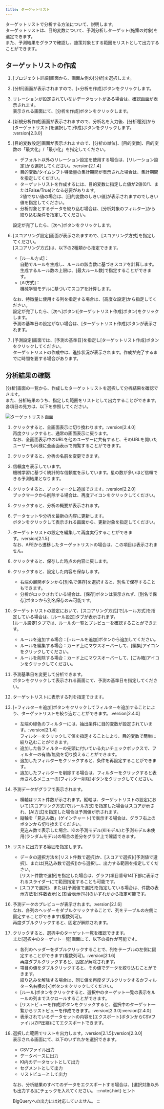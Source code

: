 ```yaml
---
title: ターゲットリスト
---
```


ターゲットリストで分析する方法について、説明します。\
ターゲットリストは、目的変数について、予測分析しターゲット(施策の対象)を選定できます。\
また、予測結果をグラフで確認し、施策対象とする範囲をリストとして出力することができます。

## ターゲットリストの作成

1. [プロジェクト詳細]画面から、画面左側の[分析]を選択します。
1. [分析]画面が表示されますので、[+分析を作成]ボタンをクリックします。
1. リレーションが設定されていないデータセットがある場合は、確認画面が表示されます。\
   表示される画面にて、[分析を作成]ボタンをクリックします。
1. [新規分析作成]画面が表示されますので、分析名を入力後、[分析種別]から[ターゲットリスト]を選択して[作成]ボタンをクリックします。\
   :version[2.3.0]
1. [目的変数設定]画面が表示されますので、[分析の単位]、[目的変数]、目的変数の「最大化」/「最小化」を指定してください。
   - デフォルト以外のリレーション設定を使用する場合は、[リレーション設定]から選択してください。:version[2.1.4]
   - 目的変数/タイムシフト特徴量の集計期間が表示された場合は、集計期間を指定してください。
   - ターゲットリストを作成するには、目的変数に指定した値が2値(0/1、またはFalse/True)となる必要があります。\
     2値でない値の場合は、[目的変数のしきい値]が表示されますのでしきい値を指定してください。
   - 分析対象とするデータを絞り込む場合は、[分析対象のフィルター]から絞り込む条件を指定してください。

   設定が完了したら、[次へ]ボタンをクリックします。
1. [スコアリング設定]画面が表示されますので、[スコアリング方式]を指定してください。\
   [スコアリング方式]は、以下の2種類から指定できます。
   - [ルール方式]：\
     自動でルールを生成し、ルールの該当数に基づきスコアを計算します。\
     生成するルール数の上限は、[最大ルール数]で指定することができます。
   - [AI方式]：\
     機械学習モデルに基づいてスコアを計算します。

   なお、特徴量に使用する列を指定する場合は、[高度な設定]から指定してください。\
   設定が完了したら、[次へ]ボタン([ターゲットリスト作成]ボタン)をクリックします。\
   予測の基準日の設定がない場合は、[ターゲットリスト作成]ボタンが表示されます。
1. [予測設定]画面では、[予測の基準日]を指定し[ターゲットリスト作成]ボタンをクリックしてください。\
   ターゲットリストの作成中は、進捗状況が表示されます。作成が完了するまでに時間を要する場合があります。

## 分析結果の確認

[分析]画面の一覧から、作成したターゲットリストを選択して分析結果を確認できます。\
また、分析結果のうち、指定した範囲をリストとして出力することができます。\
各項目の見方は、以下を参照してください。

<Img src="/assets/img/capture/capture-targetlist-1.png" alt="ターゲットリスト画面" client:load />

1. クリックすると、全画面表示に切り換わります。:version[2.4.0]\
   再度クリックすると、通常の画面表示に戻ります。\
   なお、全画面表示中のURLを他のユーザーに共有すると、そのURLを開いたユーザーも同様に全画面表示で閲覧することができます。
1. クリックすると、分析の名前を変更できます。
1. 信頼度を表示しています。\
   機械学習に基づく統計的な信頼度を示しています。星の数が多いほど信頼できる予測結果となります。
1. クリックすると、ブックマークに追加できます。:version[2.2.0]\
   ブックマークから削除する場合は、再度アイコンをクリックしてください。
1. クリックすると、分析の概要が表示されます。
1. データセットや分析を最新の内容に更新します。\
   ボタンをクリックして表示される画面から、更新対象を指定してください。
1. ターゲットリストの設定を編集して再度実行することができます。:version[2.1.5]\
   なお、AFEから遷移したターゲットリストの場合は、この項目は表示されません。
1. クリックすると、保存した時点の内容に戻します。
1. クリックすると、設定した内容を保存します。
   - 右端の展開ボタンから[別名で保存]を選択すると、別名で保存することもできます。
   - 分析がロックされている場合は、[保存]ボタンは表示されず、[別名で保存]ボタンから別名保存のみ可能です。
1. ターゲットリストの設定において、[スコアリング方式]で[ルール方式]を指定している場合は、[ルール設定]タブが表示されます。\
   [ルール設定]タブでは、ルールの一覧とプレビューを確認することができます。
   - ルールを追加する場合：[+ルールを追加]ボタンから追加してください。
   - ルールを編集する場合：カード上にマウスオーバーして、[編集]アイコンをクリックしてください。
   - ルールを削除する場合：カード上にマウスオーバーして、[ごみ箱]アイコンをクリックしてください。
1. 予測基準日を変更して分析できます。\
   ボタンをクリックして表示される画面にて、予測の基準日を指定してください。
1. ターゲットリストに表示する列を指定できます。
1. [+フィルターを追加]ボタンをクリックしてフィルターを追加することにより、ターゲットリストを絞り込むことができます。:version[2.4.0]
   - 左端の緑色のフィルターには、抽出条件に目的変数が設定されています。:version[2.1.4]\
     フィルターをクリックして値を指定することにより、目的変数で簡単に絞り込むことができます。
   - 追加した各フィルターの先頭に付いている丸いチェックボックスで、フィルターの有効/無効を切り換えることができます。
   - 追加したフィルターをクリックすると、条件を再設定することができます。
   - 追加したフィルターを削除する場合は、フィルターをクリックすると表示されるメニューの[フィルター削除]ボタンをクリックしてください。
1. 予測データがグラフで表示されます。
   - 横軸はリスト件数が示されます。縦軸は、ターゲットリストの設定において[スコアリング方式]で[ルール方式]を指定した場合はスコアが示され、[AI方式]を指定した場合は予測値が示されます。
   - 縦軸を「見込み数」(ゲインチャート)で表示する場合は、グラフ右上のボタンから切り換えてください。\
     見込み数で表示した場合、KIの予測モデル(KIモデル)と予測モデル未使用(ランダムモデル)の場合の差分をグラフ上で確認できます。
1. リストに出力する範囲を指定します。
   - データの選択方法を[リスト件数で選択]か、[スコアで選択&#093;([予測値で選択]、または[見込み数で選択])から選択し、出力する範囲を指定してください。\
     [リスト件数で選択]を指定した場合は、グラフ(項目番号14)下部に表示されるスライダーにて範囲指定することも可能です。
   - [スコアで選択]、または[予測値で選択]を指定している場合は、件数の表示方法を[件数表示]と[割合表示(%)]のいずれかから指定可能です。
1. 予測データのプレビューが表示されます。:version[2.1.6]\
   なお、各列のヘッダーをダブルクリックすることで、列をテーブルの左側に固定することができます(複数列可)。\
   再度ダブルクリックすると、固定が解除されます。
1. クリックすると、選択中のターゲット一覧を確認できます。\
   また[選択中のターゲット一覧]画面にて、以下の操作が可能です。
   - 各列のヘッダーをダブルクリックすることで、列をテーブルの左側に固定することができます(複数列可)。:version[2.1.6]\
     再度ダブルクリックすると、固定が解除されます。
   - 項目の値をダブルクリックすると、その値でデータを絞り込むことができます。\
     絞り込みを解除する場合は、同じ値を再度ダブルクリックするかフィルター名右横の[×]ボタンをクリックしてください。
   - [ルール]ボタンをクリックすると、選択中のターゲット一覧の表示をルールの列までスクロールすることができます。
   - [リストビューを作成]ボタンをクリックすると、選択中のターゲット一覧からリストビューを作成できます。:version[2.3.0]:version[2.4.0]
   - 表示されているデータセットの内容を[エクスポート]ボタンからCSVファイル(ZIP圧縮)にてエクスポートできます。
1. 選択した範囲でリストを出力します。:version[2.1.5]:version[2.3.0]\
   表示される画面にて、以下のいずれかを選択できます。
   - CSVファイル出力
   - データベースに出力
   - KI内のデータセットとして出力
   - セグメントとして出力
   - リストビューとして出力

   なお、分析結果のすべてのデータをエクスポートする場合は、[選択対象以外も出力する]にチェックを入れてください。
   :::note{.hint}
   ヒント

   BigQueryへの出力には対応していません。
   :::
